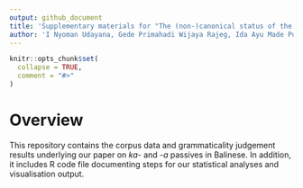 ```yaml
---
output: github_document
title: 'Supplementary materials for "The (non-)canonical status of the *ka*- passive in Balinese"'
author: 'I Nyoman Udayana, Gede Primahadi Wijaya Rajeg, Ida Ayu Made Puspani'
---
```


<!-- README.md is generated from README.Rmd. Please edit that file -->

```r
knitr::opts_chunk$set(
  collapse = TRUE,
  comment = "#>"
)
```

# Overview

<!-- badges: start -->
<!-- badges: end -->

This repository contains the corpus data and grammaticality judgement results underlying our paper on *ka*- and -*a* passives in Balinese. In addition, it includes R code file documenting steps for our statistical analyses and visualisation output.


